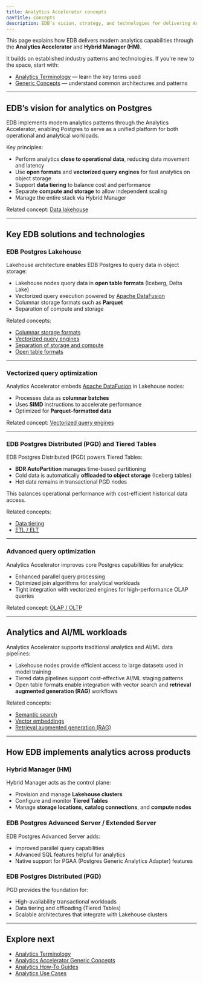 ```yaml
---
title: Analytics Accelerator concepts
navTitle: Concepts
description: EDB’s vision, strategy, and technologies for delivering Analytics Accelerator capabilities on Postgres.
---
```


This page explains how EDB delivers modern analytics capabilities through the **Analytics Accelerator** and **Hybrid Manager (HM)**.

It builds on established industry patterns and technologies. If you're new to the space, start with:

-   [Analytics Terminology](./terminology) — learn the key terms used
-   [Generic Concepts](./generic-concepts) — understand common architectures and patterns

* * *

## EDB’s vision for analytics on Postgres

EDB implements modern analytics patterns through the Analytics Accelerator, enabling Postgres to serve as a unified platform for both operational and analytical workloads.

Key principles:

-   Perform analytics **close to operational data**, reducing data movement and latency
-   Use **open formats** and **vectorized query engines** for fast analytics on object storage
-   Support **data tiering** to balance cost and performance
-   Separate **compute and storage** to allow independent scaling
-   Manage the entire stack via Hybrid Manager

Related concept: [Data lakehouse](./generic-concepts#data-lakehouse)

* * *

## Key EDB solutions and technologies

### EDB Postgres Lakehouse

Lakehouse architecture enables EDB Postgres to query data in object storage:

-   Lakehouse nodes query data in **open table formats** (Iceberg, Delta Lake)
-   Vectorized query execution powered by [Apache DataFusion](https://datafusion.apache.org/)
-   Columnar storage formats such as **Parquet**
-   Separation of compute and storage

Related concepts:

-   [Columnar storage formats](./generic-concepts#columnar-storage-formats)
-   [Vectorized query engines](./generic-concepts#vectorized-query-engines)
-   [Separation of storage and compute](./generic-concepts#separation-of-storage-and-compute)
-   [Open table formats](./generic-concepts#open-table-formats)

* * *

### Vectorized query optimization

Analytics Accelerator embeds [Apache DataFusion](https://datafusion.apache.org/) in Lakehouse nodes:

-   Processes data as **columnar batches**
-   Uses **SIMD** instructions to accelerate performance
-   Optimized for **Parquet-formatted data**

Related concept: [Vectorized query engines](./generic-concepts#vectorized-query-engines)

* * *

### EDB Postgres Distributed (PGD) and Tiered Tables

EDB Postgres Distributed (PGD) powers Tiered Tables:

-   **BDR AutoPartition** manages time-based partitioning
-   Cold data is automatically **offloaded to object storage** (Iceberg tables)
-   Hot data remains in transactional PGD nodes

This balances operational performance with cost-efficient historical data access.

Related concepts:

-   [Data tiering](./generic-concepts#data-tiering)
-   [ETL / ELT](./generic-concepts#etl-elt)

* * *

### Advanced query optimization

Analytics Accelerator improves core Postgres capabilities for analytics:

-   Enhanced parallel query processing
-   Optimized join algorithms for analytical workloads
-   Tight integration with vectorized engines for high-performance OLAP queries

Related concept: [OLAP / OLTP](./generic-concepts#olap--oltp)

* * *

## Analytics and AI/ML workloads

Analytics Accelerator supports traditional analytics and AI/ML data pipelines:

-   Lakehouse nodes provide efficient access to large datasets used in model training
-   Tiered data pipelines support cost-effective AI/ML staging patterns
-   Open table formats enable integration with vector search and **retrieval augmented generation (RAG)** workflows

Related concepts:

-   [Semantic search](./generic-concepts#semantic-search)
-   [Vector embeddings](./generic-concepts#vector-embeddings)
-   [Retrieval augmented generation (RAG)](./generic-concepts#retrieval-augmented-generation-rag)

* * *

## How EDB implements analytics across products

### Hybrid Manager (HM)

Hybrid Manager acts as the control plane:

-   Provision and manage **Lakehouse clusters**
-   Configure and monitor **Tiered Tables**
-   Manage **storage locations**, **catalog connections**, and **compute nodes**

### EDB Postgres Advanced Server / Extended Server

EDB Postgres Advanced Server adds:

-   Improved parallel query capabilities
-   Advanced SQL features helpful for analytics
-   Native support for PGAA (Postgres Generic Analytics Adapter) features

### EDB Postgres Distributed (PGD)

PGD provides the foundation for:

-   High-availability transactional workloads
-   Data tiering and offloading (Tiered Tables)
-   Scalable architectures that integrate with Lakehouse clusters

* * *

## Explore next

-   [Analytics Terminology](./terminology)
-   [Analytics Accelerator Generic Concepts](./generic-concepts)
-   [Analytics How-To Guides](/edb-postgres-ai/hybrid-manager/analytics/learn/how-to/)
-   [Analytics Use Cases](/edb-postgres-ai/hybrid-manager/analytics/learn/use-cases.mdx)
